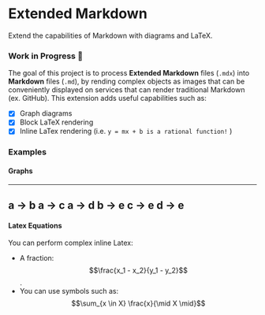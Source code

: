 # Extended Markdown
Extend the capabilities of Markdown with diagrams and LaTeX.

### Work in Progress :wrench:

The goal of this project is to process **Extended Markdown** files (`.mdx`) into **Markdown** files (`.md`), by rending complex objects as images that can be conveniently displayed on services that can render traditional Markdown (ex. GitHub). This extension adds useful capabilities such as:
- [x] Graph diagrams
- [x] Block LaTeX rendering
- [x] Inline LaTex rendering (i.e. `y = mx + b is a rational function!` )

### Examples

#### Graphs

-------
a -> b
a -> c
a -> d
b -> e
c -> e
d -> e
-------

#### Latex Equations

You can perform complex inline Latex:
- A fraction: $$\frac{x_1 - x_2}{y_1 - y_2}$$.
- You can use symbols such as: $$\sum_{x \in X} \frac{x}{\mid X \mid}$$
